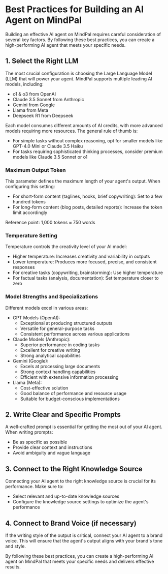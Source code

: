 # Best Practices for Building an AI Agent on MindPal



Building an effective AI agent on MindPal requires careful consideration of several key factors. By following these best practices, you can create a high-performing AI agent that meets your specific needs.

## 1. Select the Right LLM

The most crucial configuration is choosing the Large Language Model (LLM) that will power your agent. MindPal supports multiple leading AI models, including:

- o1 & o3 from OpenAI
- Claude 3.5 Sonnet from Anthropic
- Gemini from Google
- Llama from Meta
- Deepseek R1 from Deepseek


Each model consumes different amounts of AI credits, with more advanced models requiring more resources. The general rule of thumb is:

- For simple tasks without complex reasoning, opt for smaller models like GPT-4.0 Mini or Claude 3.5 Haiku
- For tasks requiring sophisticated thinking processes, consider premium models like Claude 3.5 Sonnet or o1

### Maximum Output Token

This parameter defines the maximum length of your agent's output. When configuring this setting:

- For short-form content (taglines, hooks, brief copywriting): Set to a few hundred tokens
- For long-form content (blog posts, detailed reports): Increase the token limit accordingly

Reference point: 1,000 tokens ≈ 750 words

### Temperature Setting

Temperature controls the creativity level of your AI model:

- Higher temperature: Increases creativity and variability in outputs
- Lower temperature: Produces more focused, precise, and consistent responses
- For creative tasks (copywriting, brainstorming): Use higher temperature
- For factual tasks (analysis, documentation): Set temperature closer to zero

### Model Strengths and Specializations

Different models excel in various areas:

- GPT Models (OpenAI):
    - Exceptional at producing structured outputs
    - Versatile for general-purpose tasks
    - Consistent performance across various applications
- Claude Models (Anthropic):
    - Superior performance in coding tasks
    - Excellent for creative writing
    - Strong analytical capabilities
- Gemini (Google):
    - Excels at processing large documents
    - Strong context handling capabilities
    - Efficient with extensive information processing
- Llama (Meta):
    - Cost-effective solution
    - Good balance of performance and resource usage
    - Suitable for budget-conscious implementations

## 2. Write Clear and Specific Prompts


A well-crafted prompt is essential for getting the most out of your AI agent. When writing prompts:

- Be as specific as possible
- Provide clear context and instructions
- Avoid ambiguity and vague language

## 3. Connect to the Right Knowledge Source


Connecting your AI agent to the right knowledge source is crucial for its performance. Make sure to:

- Select relevant and up-to-date knowledge sources
- Configure the knowledge source settings to optimize the agent's performance

## 4. Connect to Brand Voice (if necessary)


If the writing style of the output is critical, connect your AI agent to a brand voice. This will ensure that the agent's output aligns with your brand's tone and style.

By following these best practices, you can create a high-performing AI agent on MindPal that meets your specific needs and delivers effective results.